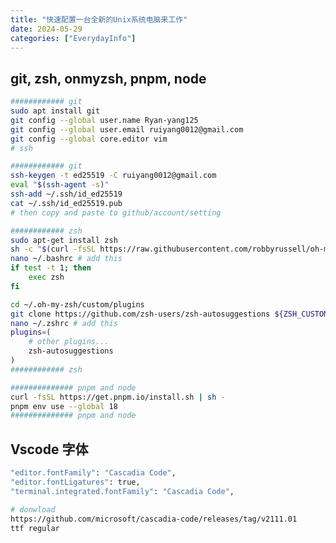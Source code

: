 ```yaml
---
title: "快速配置一台全新的Unix系统电脑来工作"
date: 2024-05-29
categories: ["EverydayInfo"]
---
```


## git, zsh, onmyzsh, pnpm, node

```bash
############ git
sudo apt install git
git config --global user.name Ryan-yang125
git config --global user.email ruiyang0012@gmail.com
git config --global core.editor vim
# ssh

############ git
ssh-keygen -t ed25519 -C ruiyang0012@gmail.com
eval "$(ssh-agent -s)"
ssh-add ~/.ssh/id_ed25519
cat ~/.ssh/id_ed25519.pub
# then copy and paste to github/account/setting

############ zsh
sudo apt-get install zsh
sh -c "$(curl -fsSL https://raw.githubusercontent.com/robbyrussell/oh-my-zsh/master/tools/install.sh)"
nano ~/.bashrc # add this
if test -t 1; then
    exec zsh
fi

cd ~/.oh-my-zsh/custom/plugins
git clone https://github.com/zsh-users/zsh-autosuggestions ${ZSH_CUSTOM:-~/.oh-my-zsh/custom}/plugins/zsh-autosuggestions
nano ~/.zshrc # add this
plugins=(
    # other plugins...
    zsh-autosuggestions
)
############ zsh

############## pnpm and node
curl -fsSL https://get.pnpm.io/install.sh | sh -
pnpm env use --global 18
############## pnpm and node
```

## Vscode 字体

```bash
"editor.fontFamily": "Cascadia Code",
"editor.fontLigatures": true,
"terminal.integrated.fontFamily": "Cascadia Code",

# donwload
https://github.com/microsoft/cascadia-code/releases/tag/v2111.01
ttf regular
```
